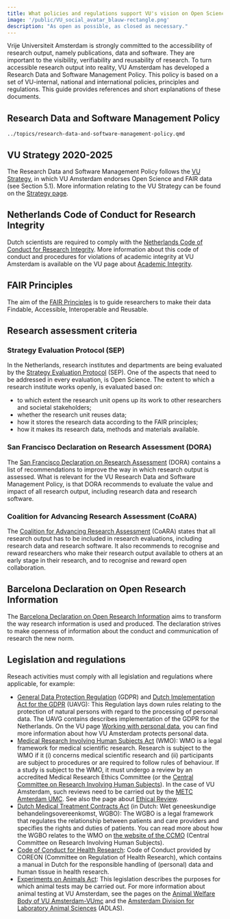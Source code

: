 ```yaml
---
title: What policies and regulations support VU's vision on Open Science?
image: '/public/VU_social_avatar_blauw-rectangle.png'
description: "As open as possible, as closed as necessary."
---
```


Vrije Universiteit Amsterdam is strongly committed to the accessibility of research output, namely publications, data and software. They are important to the visibility, verifiability and reusability of research. To turn accessible research output into reality, VU Amsterdam has developed a Research Data and Software Management Policy. This policy is based on a set of VU-internal, national and international policies, principles and regulations. This guide provides references and short explanations of these documents.

## Research Data and Software Management Policy

```.include
../topics/research-data-and-software-management-policy.qmd
```

## VU Strategy 2020-2025

The Research Data and Software Management Policy follows the [VU Strategy](https://issuu.com/vuuniversity/docs/vu_instellingsplan-eng), in which VU Amsterdam endorses Open Science and FAIR data (see Section 5.1). More information relating to the VU Strategy can be found on the [Strategy page](https://vu.nl/en/about-vu/more-about/strategy).

## Netherlands Code of Conduct for Research Integrity

Dutch scientists are required to comply with the [Netherlands Code of Conduct for Research Integrity](https://www.universiteitenvannederland.nl/en/research-integrity). More information about this code of conduct and procedures for violations of academic integrity at VU Amsterdam is available on the VU page about [Academic Integrity](../topics/academic-integrity.qmd).

## FAIR Principles

The aim of the [FAIR Principles](../topics/fair-principles.qmd) is to guide researchers to make their data Findable, Accessible, Interoperable and Reusable.

## Research assessment criteria

### Strategy Evaluation Protocol (SEP)

In the Netherlands, research institutes and departments are being evaluated by the [Strategy Evaluation Protocol](https://storage.knaw.nl/2022-06/SEP_2021-2027.pdf) (SEP). One of the aspects that need to be addressed in every evaluation, is Open Science. The extent to which a research institute works openly, is evaluated based on:

* to which extent the research unit opens up its work to other researchers and societal stakeholders;
* whether the research unit reuses data;
* how it stores the research data according to the FAIR principles;
* how it makes its research data, methods and materials available.

### San Francisco Declaration on Research Assessment (DORA)

The [San Francisco Declaration on Research Assessment](https://sfdora.org/read/) (DORA) contains a list of recommendations to improve the way in which research output is assessed. What is relevant for the VU Research Data and Software Management Policy, is that DORA recommends to evaluate the value and impact of all research output, including research data and research software.

### Coalition for Advancing Research Assessment (CoARA)
The [Coalition for Advancing Research Assessment](https://coara.eu/) (CoARA) states that all research output has to be included in research evaluations, including research data and research software. It also recommends to recognise and reward researchers who make their research output available to others at an early stage in their research, and to recognise and reward open collaboration.

## Barcelona Declaration on Open Research Information

The [Barcelona Declaration on Open Research Information](https://barcelona-declaration.org/) aims to transform the way research information is used and produced. The declaration strives to make openness of information about the conduct and communication of research the new norm.

## Legislation and regulations

Reseach activities must comply with all legislation and regulations where applicable, for example:

* [General Data Protection Regulation](https://gdpr-info.eu/) (GDPR) and [Dutch Implementation Act for the GDPR](https://wetten.overheid.nl/BWBR0040940/2021-07-01) (UAVG): This Regulation lays down rules relating to the protection of natural persons with regard to the processing of personal data. The UAVG contains describes implementation of the GDPR for the Netherlands. On the VU page [Working with personal data](https://vu.nl/en/employee/privacy-and-information-security/working-with-personal-data), you can find more information about how VU Amsterdam protects personal data.
* [Medical Research Involving Human Subjects Act](https://english.ccmo.nl/investigators/legal-framework-for-medical-scientific-research/your-research-is-it-subject-to-the-wmo-or-not) (WMO): WMO is a legal framework for medical scientific research. Research is subject to the WMO if it (i) concerns medical scientific research and (ii) participants are subject to procedures or are required to follow rules of behaviour. If a study is subject to the WMO, it must undergo a review by an accredited Medical Research Ethics Committee (or the [Central Committee on Research Involving Human Subjects](https://english.ccmo.nl/)). In the case of VU Amsterdam, such reviews need to be carried out by the [METC Amterdam UMC](https://metc.amsterdamumc.org/). See also the page about [Ethical Review](../topics/ethical-review.qmd).
* [Dutch Medical Treatment Contracts Act](https://wetten.overheid.nl/BWBR0005290/2020-07-01/#Boek7_Titeldeel7_Afdeling5) (in Dutch: Wet geneeskundige behandelingsovereenkomst, WGBO): The WGBO is a legal framework that regulates the relationship between patients and care providers and specifies the rights and duties of patients. You can read more about how the WGBO relates to the WMO on [the website of the CCMO](https://english.ccmo.nl/investigators/legal-framework-for-medical-scientific-research/laws/dutch-medical-treatment-contracts-act) (Central Committee on Research Involving Human Subjects).
* [Code of Conduct for Health Research](https://www.coreon.org/gedragscode-gezondheidsonderzoek/): Code of Conduct provided by COREON (Committee on Regulation of Health Research), which contains a manual in Dutch for the responsible handling of (personal) data and human tissue in health research.
* [Experiments on Animals Act](https://business.gov.nl/regulation/animal-testing/): This legislation describes the purposes for which animal tests may be carried out. For more information about animal testing at VU Amsterdam, see the pages on the [Animal Welfare Body of VU Amsterdam-VUmc](https://vu.nl/en/employee/guidelines-and-procedures/animal-welfare-body-of-vu-amsterdam-vumc) and the [Amsterdam Division for Laboratory Animal Sciences](https://vu.nl/en/about-vu/research-institutes/amsterdam-animal-research-center-aarc) (ADLAS).
